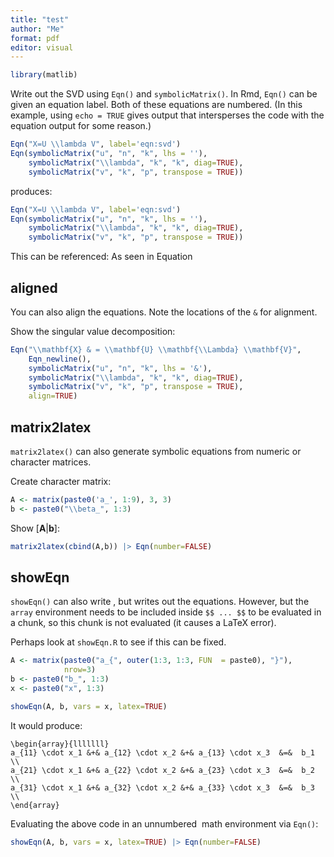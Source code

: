 ```yaml
---
title: "test"
author: "Me"
format: pdf
editor: visual
---
```


```r
library(matlib)
```

Write out the SVD using `Eqn()` and `symbolicMatrix()`. In Rmd, `Eqn()` can be given an equation label. Both of these equations are numbered. (In this example, using `echo = TRUE` gives output that intersperses the code with the equation output for some reason.)

```r
Eqn("X=U \\lambda V", label='eqn:svd')
Eqn(symbolicMatrix("u", "n", "k", lhs = ''),
    symbolicMatrix("\\lambda", "k", "k", diag=TRUE),
    symbolicMatrix("v", "k", "p", transpose = TRUE))
```

produces:

```r
Eqn("X=U \\lambda V", label='eqn:svd')
Eqn(symbolicMatrix("u", "n", "k", lhs = ''),
    symbolicMatrix("\\lambda", "k", "k", diag=TRUE),
    symbolicMatrix("v", "k", "p", transpose = TRUE))
```

This can be referenced: As seen in Equation \ref{eqn:svd} \ldots

## aligned

You can also align the equations. Note the locations of the `&` for alignment.

Show the singular value decomposition:

```r
Eqn("\\mathbf{X} & = \\mathbf{U} \\mathbf{\\Lambda} \\mathbf{V}",
    Eqn_newline(),
    symbolicMatrix("u", "n", "k", lhs = '&'),
    symbolicMatrix("\\lambda", "k", "k", diag=TRUE),
    symbolicMatrix("v", "k", "p", transpose = TRUE),
    align=TRUE)
```

## matrix2latex

`matrix2latex()` can also generate symbolic equations from numeric or character matrices.

Create character matrix:

```r
A <- matrix(paste0('a_', 1:9), 3, 3)
b <- paste0("\\beta_", 1:3)
```

Show $[\mathbf{A} | \mathbf{b}]$:

```r
matrix2latex(cbind(A,b)) |> Eqn(number=FALSE)
```

## showEqn

`showEqn()` can also write \LaTeX, but writes out the equations. However, but the `array` environment needs to be included inside `$$ ... $$` to be evaluated in a chunk, so this chunk is not evaluated (it causes a LaTeX error).

Perhaps look at `showEqn.R` to see if this can be fixed.

```r
A <- matrix(paste0("a_{", outer(1:3, 1:3, FUN  = paste0), "}"), 
            nrow=3) 
b <- paste0("b_", 1:3)
x <- paste0("x", 1:3)
```

```r
showEqn(A, b, vars = x, latex=TRUE)
```

It would produce:

```         
\begin{array}{lllllll}
a_{11} \cdot x_1 &+& a_{12} \cdot x_2 &+& a_{13} \cdot x_3  &=&  b_1 \\ 
a_{21} \cdot x_1 &+& a_{22} \cdot x_2 &+& a_{23} \cdot x_3  &=&  b_2 \\ 
a_{31} \cdot x_1 &+& a_{32} \cdot x_2 &+& a_{33} \cdot x_3  &=&  b_3 \\ 
\end{array}
```

Evaluating the above code in an unnumbered \LaTeX math environment via `Eqn()`:

```r
showEqn(A, b, vars = x, latex=TRUE) |> Eqn(number=FALSE)
```

